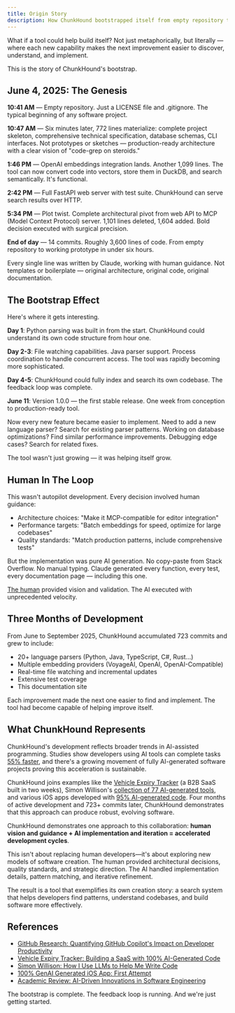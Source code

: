 ```yaml
---
title: Origin Story
description: How ChunkHound bootstrapped itself from empty repository to self-improving codebase search in one extraordinary day.
---
```



What if a tool could help build itself? Not just metaphorically, but literally — where each new capability makes the next improvement easier to discover, understand, and implement.

This is the story of ChunkHound's bootstrap.

## June 4, 2025: The Genesis

**10:41 AM** — Empty repository. Just a LICENSE file and .gitignore. The typical beginning of any software project.

**10:47 AM** — Six minutes later, 772 lines materialize: complete project skeleton, comprehensive technical specification, database schemas, CLI interfaces. Not prototypes or sketches — production-ready architecture with a clear vision of "code-grep on steroids."

**1:46 PM** — OpenAI embeddings integration lands. Another 1,099 lines. The tool can now convert code into vectors, store them in DuckDB, and search semantically. It's functional.

**2:42 PM** — Full FastAPI web server with test suite. ChunkHound can serve search results over HTTP.

**5:34 PM** — Plot twist. Complete architectural pivot from web API to MCP (Model Context Protocol) server. 1,101 lines deleted, 1,604 added. Bold decision executed with surgical precision.

**End of day** — 14 commits. Roughly 3,600 lines of code. From empty repository to working prototype in under six hours.

<Aside type="note">
Every single line was written by Claude, working with human guidance. Not templates or boilerplate — original architecture, original code, original documentation.
</Aside>

## The Bootstrap Effect

Here's where it gets interesting.

**Day 1**: Python parsing was built in from the start. ChunkHound could understand its own code structure from hour one.

**Day 2-3**: File watching capabilities. Java parser support. Process coordination to handle concurrent access. The tool was rapidly becoming more sophisticated.

**Day 4-5**: ChunkHound could fully index and search its own codebase. The feedback loop was complete.

**June 11**: Version 1.0.0 — the first stable release. One week from conception to production-ready tool.

Now every new feature became easier to implement. Need to add a new language parser? Search for existing parser patterns. Working on database optimizations? Find similar performance improvements. Debugging edge cases? Search for related fixes.

The tool wasn't just growing — it was helping itself grow.

## Human In The Loop

This wasn't autopilot development. Every decision involved human guidance:

- Architecture choices: "Make it MCP-compatible for editor integration"
- Performance targets: "Batch embeddings for speed, optimize for large codebases"
- Quality standards: "Match production patterns, include comprehensive tests"

But the implementation was pure AI generation. No copy-paste from Stack Overflow. No manual typing. Claude generated every function, every test, every documentation page — including this one.

[The human](https://github.com/ofriw) provided vision and validation. The AI executed with unprecedented velocity.

## Three Months of Development

From June to September 2025, ChunkHound accumulated 723 commits and grew to include:

- 20+ language parsers (Python, Java, TypeScript, C#, Rust...)
- Multiple embedding providers (VoyageAI, OpenAI, OpenAI-Compatible)
- Real-time file watching and incremental updates
- Extensive test coverage
- This documentation site

Each improvement made the next one easier to find and implement. The tool had become capable of helping improve itself.

## What ChunkHound Represents

ChunkHound's development reflects broader trends in AI-assisted programming. Studies show developers using AI tools can complete tasks [55% faster](https://github.blog/news-insights/research/research-quantifying-github-copilots-impact-on-developer-productivity-and-happiness/), and there's a growing movement of fully AI-generated software projects proving this acceleration is sustainable.

ChunkHound joins examples like the [Vehicle Expiry Tracker](https://medium.com/@sakkyb/how-i-built-a-saas-product-with-100-ai-generated-code-5728e0c97c8d) (a B2B SaaS built in two weeks), Simon Willison's [collection of 77 AI-generated tools](https://simonw.substack.com/p/how-i-use-llms-to-help-me-write-code), and various iOS apps developed with [95% AI-generated code](https://spaquet.medium.com/first-attempt-at-a-100-genai-generated-app-3fcaa483b8cf). Four months of active development and 723+ commits later, ChunkHound demonstrates that this approach can produce robust, evolving software.

ChunkHound demonstrates one approach to this collaboration: **human vision and guidance + AI implementation and iteration = accelerated development cycles**.

This isn't about replacing human developers—it's about exploring new models of software creation. The human provided architectural decisions, quality standards, and strategic direction. The AI handled implementation details, pattern matching, and iterative refinement.

The result is a tool that exemplifies its own creation story: a search system that helps developers find patterns, understand codebases, and build software more effectively.

## References

- [GitHub Research: Quantifying GitHub Copilot's Impact on Developer Productivity](https://github.blog/news-insights/research/research-quantifying-github-copilots-impact-on-developer-productivity-and-happiness/)
- [Vehicle Expiry Tracker: Building a SaaS with 100% AI-Generated Code](https://medium.com/@sakkyb/how-i-built-a-saas-product-with-100-ai-generated-code-5728e0c97c8d)
- [Simon Willison: How I Use LLMs to Help Me Write Code](https://simonw.substack.com/p/how-i-use-llms-to-help-me-write-code)
- [100% GenAI Generated iOS App: First Attempt](https://spaquet.medium.com/first-attempt-at-a-100-genai-generated-app-3fcaa483b8cf)
- [Academic Review: AI-Driven Innovations in Software Engineering](https://www.mdpi.com/2076-3417/15/3/1344)

The bootstrap is complete. The feedback loop is running. And we're just getting started.
